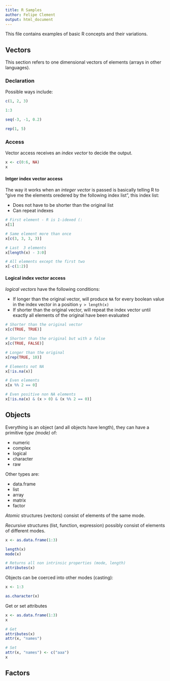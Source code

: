 ```yaml
---
title: R Samples
author: Felipe Clement
output: html_document
---
```


This file contains examples of basic R concepts and their variations.

## Vectors

This section refers to one dimensional vectors of elements (arrays in other languages).

### Declaration

Possible ways include:

```r
c(1, 2, 3)

1:3

seq(-3, -1, 0.2)

rep(1, 5)
```

### Access

Vector access receives an _index vector_ to decide the output.

```r
x <- c(0:6, NA)
x
```

#### Intger index vector access

The way it works when an _integer vector_ is passed is basically telling R to "give me the elements oredered by the following index list", this index list:

  - Does not have to be shorter than the original list
  - Can repeat indexes

```r
# First element - R is 1-idexed (:
x[1]

# Same element more than once
x[c(3, 3, 3, 3)]

# Last  3 elements
x[length(x) - 3:0]

# All elements except the first two
x[-c(1:2)]
```

#### Logical index vector access

_logical vectors_ have the following conditions:

  - If longer than the original vector, will produce `NA` for every boolean value in the index vector in a position `y > length(x)`
  - If shorter than the original vector, will repeat the index vector until exactly all elements of the original have been evaluated

```r
# Shorter than the original vector
x[c(TRUE, TRUE)]

# Shorter than the original but with a false
x[c(TRUE, FALSE)]

# Longer than the original
x[rep(TRUE, 10)]

# Elements not NA
x[!is.na(x)]

# Even elements
x[x %% 2 == 0]

# Even positive non NA elements
x[!is.na(x) & (x > 0) & (x %% 2 == 0)]
```

## Objects

Everything is an object (and all objects have length), they can have a primitive _type (mode)_ of:

  - numeric
  - complex
  - logical
  - character
  - raw
  
Other types are:

  - data.frame
  - list
  - array
  - matrix
  - factor
  
*Atomic* structures (vectors) consist of elements of the same mode.

*Recursive* structures (list, function, expression) possibly consist of elements of different modes.

```r
x <- as.data.frame(1:3)

length(x)
mode(x)

# Returns all non intrinsic properties (mode, length)
attributes(x)
```

Objects can be coerced into other modes (casting):

```r
x <- 1:3

as.character(x)
```

Get or set attributes
```r
x <- as.data.frame(1:3)
x

# Get
attributes(x)
attr(x, "names")

# Set
attr(x, "names") <- c("aaa")
x
```

## Factors
